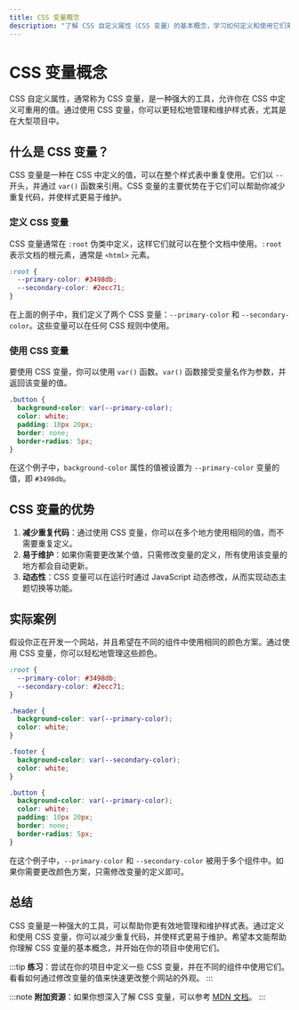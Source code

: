 ```yaml
---
title: CSS 变量概念
description: "了解 CSS 自定义属性（CSS 变量）的基本概念，学习如何定义和使用它们来简化样式管理。"
---
```


# CSS 变量概念

CSS 自定义属性，通常称为 CSS 变量，是一种强大的工具，允许你在 CSS 中定义可重用的值。通过使用 CSS 变量，你可以更轻松地管理和维护样式表，尤其是在大型项目中。

## 什么是 CSS 变量？

CSS 变量是一种在 CSS 中定义的值，可以在整个样式表中重复使用。它们以 `--` 开头，并通过 `var()` 函数来引用。CSS 变量的主要优势在于它们可以帮助你减少重复代码，并使样式更易于维护。

### 定义 CSS 变量

CSS 变量通常在 `:root` 伪类中定义，这样它们就可以在整个文档中使用。`:root` 表示文档的根元素，通常是 `<html>` 元素。

```css
:root {
  --primary-color: #3498db;
  --secondary-color: #2ecc71;
}
```

在上面的例子中，我们定义了两个 CSS 变量：`--primary-color` 和 `--secondary-color`。这些变量可以在任何 CSS 规则中使用。

### 使用 CSS 变量

要使用 CSS 变量，你可以使用 `var()` 函数。`var()` 函数接受变量名作为参数，并返回该变量的值。

```css
.button {
  background-color: var(--primary-color);
  color: white;
  padding: 10px 20px;
  border: none;
  border-radius: 5px;
}
```

在这个例子中，`background-color` 属性的值被设置为 `--primary-color` 变量的值，即 `#3498db`。

## CSS 变量的优势

1. **减少重复代码**：通过使用 CSS 变量，你可以在多个地方使用相同的值，而不需要重复定义。
2. **易于维护**：如果你需要更改某个值，只需修改变量的定义，所有使用该变量的地方都会自动更新。
3. **动态性**：CSS 变量可以在运行时通过 JavaScript 动态修改，从而实现动态主题切换等功能。

## 实际案例

假设你正在开发一个网站，并且希望在不同的组件中使用相同的颜色方案。通过使用 CSS 变量，你可以轻松地管理这些颜色。

```css
:root {
  --primary-color: #3498db;
  --secondary-color: #2ecc71;
}

.header {
  background-color: var(--primary-color);
  color: white;
}

.footer {
  background-color: var(--secondary-color);
  color: white;
}

.button {
  background-color: var(--primary-color);
  color: white;
  padding: 10px 20px;
  border: none;
  border-radius: 5px;
}
```

在这个例子中，`--primary-color` 和 `--secondary-color` 被用于多个组件中。如果你需要更改颜色方案，只需修改变量的定义即可。

## 总结

CSS 变量是一种强大的工具，可以帮助你更有效地管理和维护样式表。通过定义和使用 CSS 变量，你可以减少重复代码，并使样式更易于维护。希望本文能帮助你理解 CSS 变量的基本概念，并开始在你的项目中使用它们。

:::tip
**练习**：尝试在你的项目中定义一些 CSS 变量，并在不同的组件中使用它们。看看如何通过修改变量的值来快速更改整个网站的外观。
:::

:::note
**附加资源**：如果你想深入了解 CSS 变量，可以参考 [MDN 文档](https://developer.mozilla.org/zh-CN/docs/Web/CSS/Using_CSS_custom_properties)。
:::